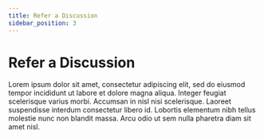 ```yaml
---
title: Refer a Discussion
sidebar_position: 3
---
```


# Refer a Discussion

Lorem ipsum dolor sit amet, consectetur adipiscing elit, sed do eiusmod tempor incididunt ut labore et dolore magna aliqua. Integer feugiat scelerisque varius morbi. Accumsan in nisl nisi scelerisque. Laoreet suspendisse interdum consectetur libero id. Lobortis elementum nibh tellus molestie nunc non blandit massa. Arcu odio ut sem nulla pharetra diam sit amet nisl.
